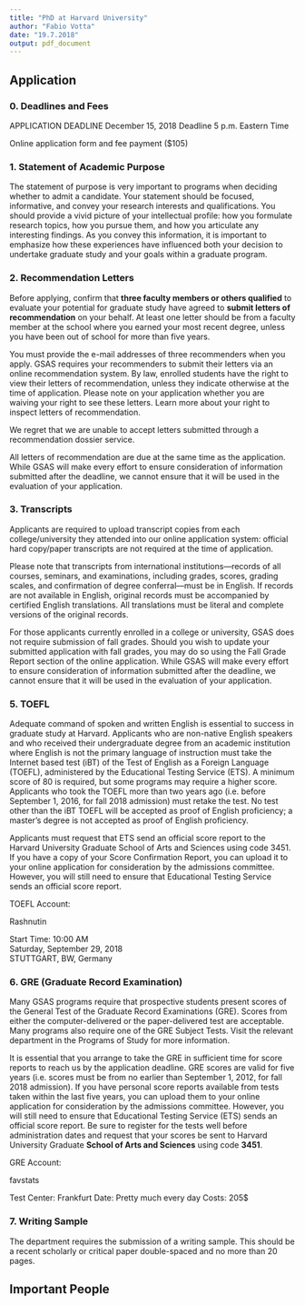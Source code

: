 ```yaml
---
title: "PhD at Harvard University"
author: "Fabio Votta"
date: "19.7.2018"
output: pdf_document
---
```


## Application

### 0. Deadlines and Fees

APPLICATION DEADLINE
December 15, 2018
Deadline 5 p.m. Eastern Time

Online application form and fee payment ($105)

### 1. Statement of Academic Purpose

The statement of purpose is very important to programs when deciding whether to admit a candidate. Your statement should be focused, informative, and convey your research interests and qualifications. You should provide a vivid picture of your intellectual profile: how you formulate research topics, how you pursue them, and how you articulate any interesting findings. As you convey this information, it is important to emphasize how these experiences have influenced both your decision to undertake graduate study and your goals within a graduate program.

### 2. Recommendation Letters

Before applying, confirm that **three faculty members or others qualified** to evaluate your potential for graduate study have agreed to **submit letters of recommendation** on your behalf. At least one letter should be from a faculty member at the school where you earned your most recent degree, unless you have been out of school for more than five years.

You must provide the e-mail addresses of three recommenders when you apply. GSAS requires your recommenders to submit their letters via an online recommendation system. By law, enrolled students have the right to view their letters of recommendation, unless they indicate otherwise at the time of application. Please note on your application whether you are waiving your right to see these letters. Learn more about your right to inspect letters of recommendation.

We regret that we are unable to accept letters submitted through a recommendation dossier service.

All letters of recommendation are due at the same time as the application. While GSAS will make every effort to ensure consideration of information submitted after the deadline, we cannot ensure that it will be used in the evaluation of your application.

### 3. Transcripts

Applicants are required to upload transcript copies from each college/university they attended into our online application system: official hard copy/paper transcripts are not required at the time of application. 

Please note that transcripts from international institutions—records of all courses, seminars, and examinations, including grades, scores, grading scales, and confirmation of degree conferral—must be in English. If records are not available in English, original records must be accompanied by certified English translations. All translations must be literal and complete versions of the original records.

For those applicants currently enrolled in a college or university, GSAS does not require submission of fall grades. Should you wish to update your submitted application with fall grades, you may do so using the Fall Grade Report section of the online application. While GSAS will make every effort to ensure consideration of information submitted after the deadline, we cannot ensure that it will be used in the evaluation of your application.

### 5. TOEFL

Adequate command of spoken and written English is essential to success in graduate study at Harvard. Applicants who are non-native English speakers and who received their undergraduate degree from an academic institution where English is not the primary language of instruction must take the Internet based test (iBT) of the Test of English as a Foreign Language (TOEFL), administered by the Educational Testing Service (ETS). A minimum score of 80 is required, but some programs may require a higher score. Applicants who took the TOEFL more than two years ago (i.e. before September 1, 2016, for fall 2018 admission) must retake the test. No test other than the iBT TOEFL will be accepted as proof of English proficiency; a master's degree is not accepted as proof of English proficiency.

Applicants must request that ETS send an official score report to the Harvard University Graduate School of Arts and Sciences using code 3451. If you have a copy of your Score Confirmation Report, you can upload it to your online application for consideration by the admissions committee. However, you will still need to ensure that Educational Testing Service sends an official score report.

TOEFL Account:

Rashnutin

Start Time:   10:00 AM			
Saturday, September 29, 2018			
STUTTGART, BW, Germany

### 6. GRE (Graduate Record Examination)

Many GSAS programs require that prospective students present scores of the General Test of the Graduate Record Examinations (GRE). Scores from either the computer-delivered or the paper-delivered test are acceptable. Many programs also require one of the GRE Subject Tests. Visit the relevant department in the Programs of Study for more information.

It is essential that you arrange to take the GRE in sufficient time for score reports to reach us by the application deadline. GRE scores are valid for five years (i.e. scores must be from no earlier than September 1, 2012, for fall 2018 admission). If you have personal score reports available from tests taken within the last five years, you can upload them to your online application for consideration by the admissions committee. However, you will still need to ensure that Educational Testing Service (ETS) sends an official score report. Be sure to register for the tests well before administration dates and request that your scores be sent to Harvard University Graduate **School of Arts and Sciences** using code **3451**.

GRE Account:

favstats

Test Center: Frankfurt
Date: Pretty much every day
Costs: 205$

### 7. Writing Sample

The department requires the submission of a writing sample. This should be a recent scholarly or critical paper double-spaced and no more than 20 pages.

## Important People
